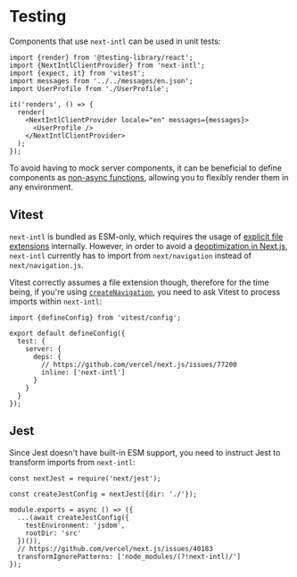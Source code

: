 
# Testing

Components that use `next-intl` can be used in unit tests:

```tsx
import {render} from '@testing-library/react';
import {NextIntlClientProvider} from 'next-intl';
import {expect, it} from 'vitest';
import messages from '../../messages/en.json';
import UserProfile from './UserProfile';

it('renders', () => {
  render(
    <NextIntlClientProvider locale="en" messages={messages}>
      <UserProfile />
    </NextIntlClientProvider>
  );
});
```

To avoid having to mock server components, it can be beneficial to define components as [non-async functions](/docs/environments/server-client-components#async-or-non-async), allowing you to flexibly render them in any environment.

## Vitest

`next-intl` is bundled as ESM-only, which requires the usage of [explicit file extensions](https://nodejs.org/api/esm.html#mandatory-file-extensions) internally. However, in order to avoid a [deoptimization in Next.js](https://github.com/vercel/next.js/issues/77200), `next-intl` currently has to import from `next/navigation` instead of `next/navigation.js`.

Vitest correctly assumes a file extension though, therefore for the time being, if you're using [`createNavigation`](/docs/routing/navigation), you need to ask Vitest to process imports within `next-intl`:

```tsx
import {defineConfig} from 'vitest/config';

export default defineConfig({
  test: {
    server: {
      deps: {
        // https://github.com/vercel/next.js/issues/77200
        inline: ['next-intl']
      }
    }
  }
});
```

## Jest

Since Jest doesn't have built-in ESM support, you need to instruct Jest to transform imports from `next-intl`:

```tsx
const nextJest = require('next/jest');

const createJestConfig = nextJest({dir: './'});

module.exports = async () => ({
  ...(await createJestConfig({
    testEnvironment: 'jsdom',
    rootDir: 'src'
  })()),
  // https://github.com/vercel/next.js/issues/40183
  transformIgnorePatterns: ['node_modules/(?!next-intl)/']
});
```
